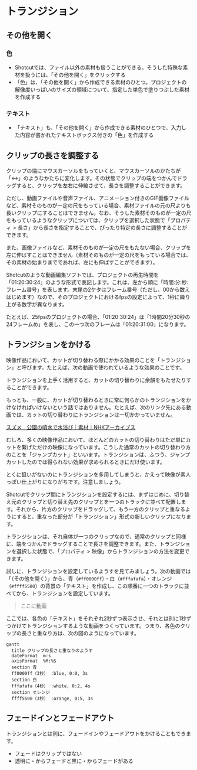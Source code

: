 # トランジション

## その他を開く

### 色

- Shotcutでは、ファイル以外の素材も扱うことができる。そうした特殊な素材を扱うには、「その他を開く」をクリックする
- 「色」は、「その他を開く」から作成できる素材のひとつ。プロジェクトの解像度いっぱいのサイズの領域について、指定した単色で塗りつぶした素材を作成する

### テキスト

- 「テキスト」も、「その他を開く」から作成できる素材のひとつで、入力した内容が書かれたテキストボックス付きの「色」を作成する

## クリップの長さを調整する

クリップの端にマウスカーソルをもっていくと、マウスカーソルのかたちが「↔」のようなかたちに変化します。その状態でクリップの端をつかんでドラッグすると、クリップを左右に伸縮させて、長さを調整することができます。

ただし、動画ファイルや音声ファイル、アニメーション付きのGIF画像ファイルなど、素材そのものが一定の尺をもっている場合、素材ファイルの元の尺よりも長いクリップにすることはできません。なお、そうした素材そのものが一定の尺をもっているようなクリップについては、クリップを選択した状態で「プロパティ > 長さ」から長さを指定することで、ぴったり特定の長さに調整することができます。

また、画像ファイルなど、素材そのものが一定の尺をもたない場合、クリップを左に伸ばすことはできません（素材そのものが一定の尺をもっている場合では、その素材の始まりまでであれば、左にも伸ばすことができます）。

:::{.callout-note}
Shotcutのような動画編集ソフトでは、プロジェクトの再生時間を「01:20:30:24」のような形式で表記します。これは、左から順に「時間:分:秒:フレーム番号」を表します。末尾の2ケタはフレーム番号（ただし、00から数えはじめます）なので、そのプロジェクトにおけるfpsの設定によって、1秒に繰り上がる数字が異なります。

たとえば、25fpsのプロジェクトの場合、「01:20:30:24」は「1時間20分30秒の24フレームめ」を表し、この一つ次のフレームは「01:20:31:00」になります。
:::

## トランジションをかける

映像作品において、カットが切り替わる際にかかる効果のことを「トランジション」と呼びます。たとえば、次の動画で使われているような効果のことです。

:::{.youtube video_id=Zs9uTZ3Y2dc title="トランジションの例" collapse=false}
:::

トランジションを上手く活用すると、カットの切り替わりに余韻をもたせたりすることができます。

:::{.callout-note}
もっとも、一般に、カットが切り替わるときに常に何らかのトランジションをかけなければいけないという話ではありません。たとえば、次のリンク先にある動画では、カットの切り替わりにトランジションは一切かかっていません。

[スズメ　公園の噴水で水浴び｜素材｜NHKアーカイブス](https://www2.nhk.or.jp/archives/movies/?id=D0002160954_00000)

むしろ、多くの映像作品において、ほとんどのカットの切り替わりはただ単にカットを繋げただけの映像になっています。こうした通常のカットの切り替わり方のことを「ジャンプカット」といいます。トランジションは、ふつう、ジャンプカットしたのでは得られない効果が求められるときにだけ使います。

とくに狙いがないのにトランジションを多用してしまうと、かえって映像が素人っぽい仕上がりになりがちです。注意しましょう。
:::

Shotcutでクリップ間にトランジションを設定するには、まずはじめに、切り替え元のクリップと切り替え先のクリップとを一つのトラックに並べて配置します。それから、片方のクリップをドラッグして、もう一方のクリップと重なるようにすると、重なった部分が「トランジション」形式の新しいクリップになります。

トランジションは、それ自体が一つのクリップなので、通常のクリップと同様に、端をつかんでドラッグすることで長さを調整できます。また、トランジションを選択した状態で、「プロパティ > 映像」からトランジションの方法を変更できます。

試しに、トランジションを設定しているようすを見てみましょう。次の動画では「[]{.shotcut-icon .document-new}（その他を開く）」から、青（`#ff0000ff`）・白（`#fffafafa`）・オレンジ（`#ffff5500`）の背景の「テキスト」を作成し、この順番に一つのトラックに並べてから、トランジションを設定しています。

> ここに動画

ここでは、各色の「テキスト」をそれぞれ2秒ずつ表示させ、それとは別に1秒ずつかけてトランジションするような動画をつくっています。つまり、各色のクリップの長さと重なり方は、次の図のようになっています。

```mermaid
gantt
  title クリップの長さと重なりのようす
  dateFormat  m:s
  axisFormat  %M:%S
  section 青
  ff0000ff（3秒） :blue, 0:0, 3s
  section 白
  fffafafa（4秒） :white, 0:2, 4s
  section オレンジ
  ffff5500（3秒） :orange, 0:5, 3s
```

## フェードインとフェードアウト

トランジションとは別に、フェードインやフェードアウトをかけることもできます。

- フェードはクリップではない
- 透明に・からフェードと黒に・からフェードがある

